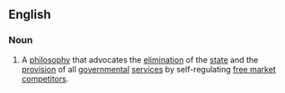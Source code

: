 ==English==
===Noun===
{{wikipedia}}
{{wikiquote}}
{{en-noun|sg=[[anarcho]]-[[capitalism]]|-}}
# A [[philosophy]] that advocates the [[elimination]] of the [[state]] and the [[provision]] of all [[government]]al [[service]]s by self-regulating [[free market]] [[competitor]]s.